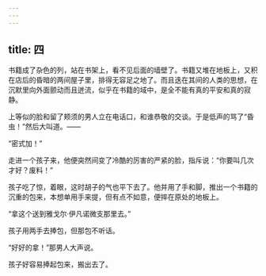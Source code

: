 ```yaml
---
---
---
```

title: 四
---



书籍成了杂色的列，站在书架上，看不见后面的墙壁了。书籍又堆在地板上，又积在店后的昏暗的两间屋子里，排得无容足之地了。而且迭在其间的人类的思想，在沉默里向外面颤动而且迸流，似乎在书籍的域中，是全不能有真的平安和真的寂静。

上等似的脸和留了颊须的男人立在电话口，和谁恭敬的交谈。于是低声的骂了“昏虫！”然后大叫道。——

“密式加！”

走进一个孩子来，他便突然间变了冷酷的厉害的严紧的脸，指斥说：“你要叫几次才好？废料！”

孩子吃了惊，着眼，这时胡子的气也平下去了。他并用了手和脚，推出一个书籍的沉重的包来，本想单用手来提，但有点不如意，便摔在原处的地板上。

“拿这个送到雅戈尔·伊凡诺微支那里去。”

孩子用两手去捧包，但那包不听话。

“好好的拿！”那男人大声说。

孩子好容易捧起包来，搬出去了。